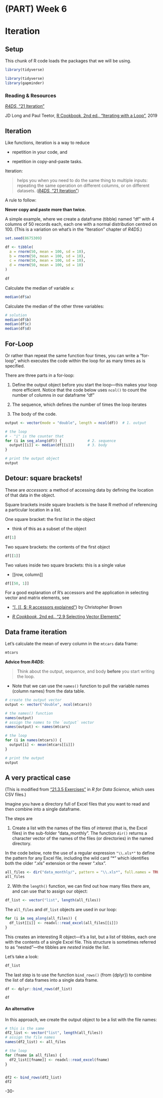 <!-- 
This file by Martin Monkman 
is licensed under a Creative Commons Attribution 4.0 International License
https://creativecommons.org/licenses/by/4.0/  
-->

# (PART) Week 6 {-} 


# Iteration {#iteration}

## Setup

This chunk of R code loads the packages that we will be using.

```r
library(tidyverse)

library(tidyverse)
library(gapminder)
```




### Reading & Resources {#iteration-reading}

[_R4DS_, "21 Iteration"](https://r4ds.had.co.nz/iteration.html)

JD Long and Paul Teetor, [R Cookbook, 2nd ed., "Iterating with a Loop"](https://rc2e.com/simpleprogramming#recipe-for_loop), 2019



## Iteration {#iteration-intro}

Like functions, iteration is a way to reduce 

* repetition in your code, and 

* repetition in copy-and-paste tasks.


Iteration:  

> helps you when you need to do the same thing to multiple inputs: repeating the same operation on different columns, or on different datasets. ([_R4DS_, "21 Iteration"](https://r4ds.had.co.nz/iteration.html))

A rule to follow:

**Never copy and paste more than twice.**


A simple example, where we create a dataframe (tibble) named "df" with 4 columns of 50 records each, each one with a normal distribution centred on 100. (This is a variation on what's in the "Iteration" chapter of _R4DS_.)


```r
set.seed(8675309)

df <- tibble(
  a = rnorm(50, mean = 100, sd = 10),
  b = rnorm(50, mean = 100, sd = 10),
  c = rnorm(50, mean = 100, sd = 10),
  d = rnorm(50, mean = 100, sd = 10)
)
  
df

```

Calculate the median of variable `a`:

```r
median(df$a)

```

Calculate the median of the other three variables:

```r
# solution
median(df$b)
median(df$c)
median(df$d)

```

## For-Loop {#iteration-loop}

Or rather than repeat the same function four times, you can write a "for-loop", which executes the code within the loop for as many times as is specified.

There are three parts in a for-loop:

1. Define the output object before you start the loop—this makes your loop more efficient. Notice that the code below uses `ncol()` to count the number of columns in our dataframe "df"

2. The sequence, which defines the number of times the loop iterates

3. The body of the code.

```r
output <- vector(mode = "double", length = ncol(df))  # 1. output

# the loop
# - "i" is the counter that 
for (i in seq_along(df)) {            # 2. sequence
  output[[i]] <- median(df[[i]])      # 3. body
}

# print the output object
output

```



## Detour: square brackets! {#iteration-squarebrackets}

These are _accessors_: a method of accessing data by defining the location of that data in the object.

Square brackets inside square brackets is the base R method of referencing a particular location in a list.


One square bracket: the first list in the object

*  think of this as a subset of the object

```r

df[1]
```

Two square brackets: the contents of the first object

```r
df[[1]]
```

Two values inside two square brackets: this is a single value

* [[row, column]]

```r
df[[50, 1]]

```

For a good explanation of R's accessors and the application in selecting vector and matrix elements, see 

* ["\[, \[\[, $: R accessors explained"](https://www.r-bloggers.com/r-accessors-explained/)) by Christopher Brown

* [_R Cookbook_, 2nd ed., "2.9 Selecting Vector Elements"](https://rc2e.com/somebasics#recipe-id039) 


## Data frame iteration {#iteration-dataframe}

Let's calculate the mean of every column in the `mtcars` data frame:

```r

mtcars

```



**Advice from _R4DS_:**

> Think about the output, sequence, and body **before** you start writing the loop.


* Note that we can use the `names()` function to pull the variable names (column names) from the data table.

```r
# create the output vector
output <- vector("double", ncol(mtcars))

# the names() function 
names(output)
# assign the names to the `output` vector
names(output) <- names(mtcars)

# the loop
for (i in names(mtcars)) {
  output[i] <- mean(mtcars[[i]])
}

# print the output
output

```


## A very practical case {#iteration-practical}

(This is modified from ["21.3.5 Exercises"](https://r4ds.had.co.nz/iteration.html#exercises-56) in _R for Data Science_, which uses CSV files.)


Imagine you have a directory full of Excel files that you want to read and then combine into a single dataframe. 

The steps are 

1. Create a list with the names of the files of interest (that is, the Excel files) in the sub-folder "data_monthly". The function `dir()` returns a character vector of the names of the files (or directories) in the named directory.

In the code below, note the use of a regular expression `"\\.xls*"` to define the pattern for any Excel file, including the wild card "*" which identifies both the older ".xls" extension or the newer ".xlsx".

```r

all_files <- dir("data_monthly/", pattern = "\\.xls*", full.names = TRUE)
all_files

```

2. With the `length()` function, we can find out how many files there are, and can use that to assign our object:

```r

df_list <- vector("list", length(all_files))

```

The `all_files` and `df_list` objects are used in our loop:

```r
for (i in seq_along(all_files)) {
  df_list[[i]] <- readxl::read_excel(all_files[[i]])
}
```

This creates an interesting R object—it's a list, but a list of tibbles, each one with the contents of a single Excel file. This structure is sometimes referred to as "nested"—the tibbles are _nested_ inside the list.

Let's take a look:

```r
df_list
```

The last step is to use the function `bind_rows()` (from {dplyr}) to combine the list of data frames into a single data frame.

```r

df <- dplyr::bind_rows(df_list)

df 

```


#### An alternative

In this approach, we create the output object to be a list with the file names:

```r
# this is the same
df2_list <- vector("list", length(all_files))
# assign the file names
names(df2_list) <- all_files

# the loop
for (fname in all_files) {
  df2_list[[fname]] <- readxl::read_excel(fname)
}


df2 <- bind_rows(df2_list)
df2
```


-30-